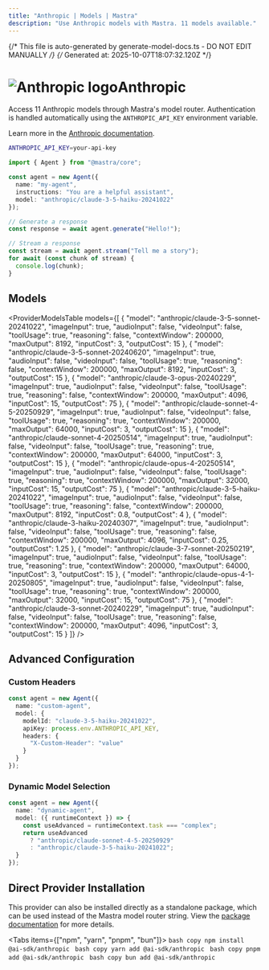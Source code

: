 ```yaml
---
title: "Anthropic | Models | Mastra"
description: "Use Anthropic models with Mastra. 11 models available."
---
```


{/* This file is auto-generated by generate-model-docs.ts - DO NOT EDIT MANUALLY */}
{/* Generated at: 2025-10-07T18:07:32.120Z */}


# <img src="https://models.dev/logos/anthropic.svg" alt="Anthropic logo" className="inline w-8 h-8 mr-2 align-middle dark:invert dark:brightness-0 dark:contrast-200" />Anthropic

Access 11 Anthropic models through Mastra's model router. Authentication is handled automatically using the `ANTHROPIC_API_KEY` environment variable.

Learn more in the [Anthropic documentation](https://docs.anthropic.com/en/docs/about-claude/models).

```bash
ANTHROPIC_API_KEY=your-api-key
```

```typescript
import { Agent } from "@mastra/core";

const agent = new Agent({
  name: "my-agent",
  instructions: "You are a helpful assistant",
  model: "anthropic/claude-3-5-haiku-20241022"
});

// Generate a response
const response = await agent.generate("Hello!");

// Stream a response
const stream = await agent.stream("Tell me a story");
for await (const chunk of stream) {
  console.log(chunk);
}
```

## Models

<ProviderModelsTable 
  models={[
  {
    "model": "anthropic/claude-3-5-sonnet-20241022",
    "imageInput": true,
    "audioInput": false,
    "videoInput": false,
    "toolUsage": true,
    "reasoning": false,
    "contextWindow": 200000,
    "maxOutput": 8192,
    "inputCost": 3,
    "outputCost": 15
  },
  {
    "model": "anthropic/claude-3-5-sonnet-20240620",
    "imageInput": true,
    "audioInput": false,
    "videoInput": false,
    "toolUsage": true,
    "reasoning": false,
    "contextWindow": 200000,
    "maxOutput": 8192,
    "inputCost": 3,
    "outputCost": 15
  },
  {
    "model": "anthropic/claude-3-opus-20240229",
    "imageInput": true,
    "audioInput": false,
    "videoInput": false,
    "toolUsage": true,
    "reasoning": false,
    "contextWindow": 200000,
    "maxOutput": 4096,
    "inputCost": 15,
    "outputCost": 75
  },
  {
    "model": "anthropic/claude-sonnet-4-5-20250929",
    "imageInput": true,
    "audioInput": false,
    "videoInput": false,
    "toolUsage": true,
    "reasoning": true,
    "contextWindow": 200000,
    "maxOutput": 64000,
    "inputCost": 3,
    "outputCost": 15
  },
  {
    "model": "anthropic/claude-sonnet-4-20250514",
    "imageInput": true,
    "audioInput": false,
    "videoInput": false,
    "toolUsage": true,
    "reasoning": true,
    "contextWindow": 200000,
    "maxOutput": 64000,
    "inputCost": 3,
    "outputCost": 15
  },
  {
    "model": "anthropic/claude-opus-4-20250514",
    "imageInput": true,
    "audioInput": false,
    "videoInput": false,
    "toolUsage": true,
    "reasoning": true,
    "contextWindow": 200000,
    "maxOutput": 32000,
    "inputCost": 15,
    "outputCost": 75
  },
  {
    "model": "anthropic/claude-3-5-haiku-20241022",
    "imageInput": true,
    "audioInput": false,
    "videoInput": false,
    "toolUsage": true,
    "reasoning": false,
    "contextWindow": 200000,
    "maxOutput": 8192,
    "inputCost": 0.8,
    "outputCost": 4
  },
  {
    "model": "anthropic/claude-3-haiku-20240307",
    "imageInput": true,
    "audioInput": false,
    "videoInput": false,
    "toolUsage": true,
    "reasoning": false,
    "contextWindow": 200000,
    "maxOutput": 4096,
    "inputCost": 0.25,
    "outputCost": 1.25
  },
  {
    "model": "anthropic/claude-3-7-sonnet-20250219",
    "imageInput": true,
    "audioInput": false,
    "videoInput": false,
    "toolUsage": true,
    "reasoning": true,
    "contextWindow": 200000,
    "maxOutput": 64000,
    "inputCost": 3,
    "outputCost": 15
  },
  {
    "model": "anthropic/claude-opus-4-1-20250805",
    "imageInput": true,
    "audioInput": false,
    "videoInput": false,
    "toolUsage": true,
    "reasoning": true,
    "contextWindow": 200000,
    "maxOutput": 32000,
    "inputCost": 15,
    "outputCost": 75
  },
  {
    "model": "anthropic/claude-3-sonnet-20240229",
    "imageInput": true,
    "audioInput": false,
    "videoInput": false,
    "toolUsage": true,
    "reasoning": false,
    "contextWindow": 200000,
    "maxOutput": 4096,
    "inputCost": 3,
    "outputCost": 15
  }
]}
/>

## Advanced Configuration

### Custom Headers

```typescript
const agent = new Agent({
  name: "custom-agent",
  model: {
    modelId: "claude-3-5-haiku-20241022",
    apiKey: process.env.ANTHROPIC_API_KEY,
    headers: {
      "X-Custom-Header": "value"
    }
  }
});
```

### Dynamic Model Selection

```typescript
const agent = new Agent({
  name: "dynamic-agent",
  model: ({ runtimeContext }) => {
    const useAdvanced = runtimeContext.task === "complex";
    return useAdvanced 
      ? "anthropic/claude-sonnet-4-5-20250929"
      : "anthropic/claude-3-5-haiku-20241022";
  }
});
```

## Direct Provider Installation

This provider can also be installed directly as a standalone package, which can be used instead of the Mastra model router string. View the [package documentation](https://www.npmjs.com/package/@ai-sdk/anthropic) for more details.

<Tabs items={["npm", "yarn", "pnpm", "bun"]}>
  <Tab>
    ```bash copy
    npm install @ai-sdk/anthropic
    ```
  </Tab>
  <Tab>
    ```bash copy
    yarn add @ai-sdk/anthropic
    ```
  </Tab>
  <Tab>
    ```bash copy
    pnpm add @ai-sdk/anthropic
    ```
  </Tab>
  <Tab>
    ```bash copy
    bun add @ai-sdk/anthropic
    ```
  </Tab>
</Tabs>
